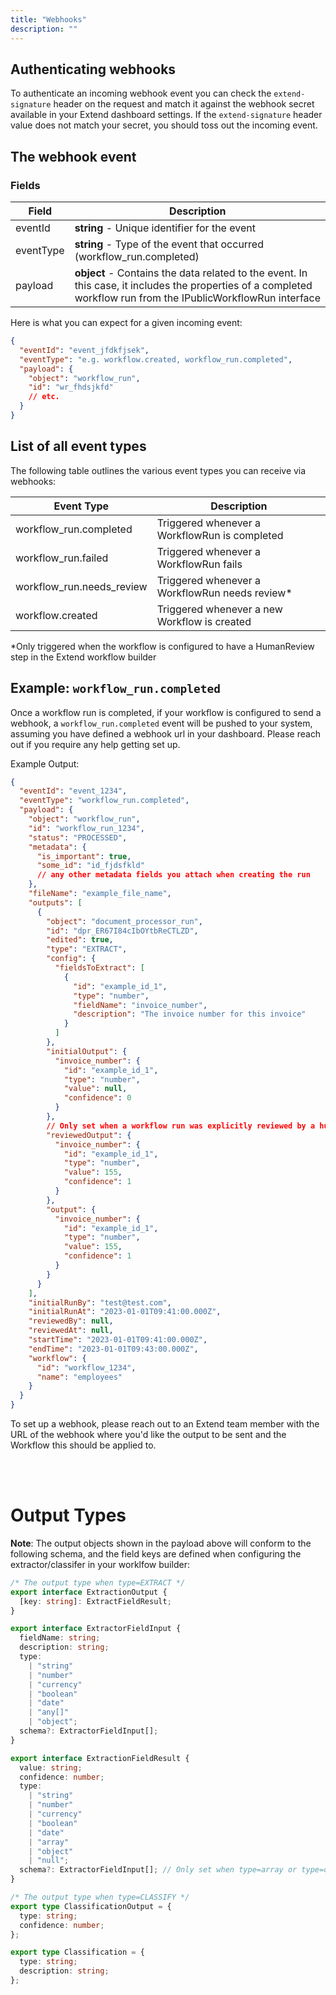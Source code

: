 ```yaml
---
title: "Webhooks"
description: ""
---
```


## Authenticating webhooks

To authenticate an incoming webhook event you can check the `extend-signature` header on the request and match it against the webhook secret
available in your Extend dashboard settings. If the `extend-signature` header value does not match your secret, you should toss out the incoming event.

## The webhook event

### Fields

| Field     | Description                                                                                                                                                     |
| --------- | --------------------------------------------------------------------------------------------------------------------------------------------------------------- |
| eventId   | **string** - Unique identifier for the event                                                                                                                    |
| eventType | **string** - Type of the event that occurred (workflow_run.completed)                                                                                           |
| payload   | **object** - Contains the data related to the event. In this case, it includes the properties of a completed workflow run from the IPublicWorkflowRun interface |

Here is what you can expect for a given incoming event:

```json Event
{
  "eventId": "event_jfdkfjsek",
  "eventType": "e.g. workflow.created, workflow_run.completed",
  "payload": {
    "object": "workflow_run",
    "id": "wr_fhdsjkfd"
    // etc.
  }
}
```

## List of all event types

The following table outlines the various event types you can receive via webhooks:

| Event Type                | Description                                   |
| ------------------------- | --------------------------------------------- |
| workflow_run.completed    | Triggered whenever a WorkflowRun is completed |
| workflow_run.failed       | Triggered whenever a WorkflowRun fails        |
| workflow_run.needs_review | Triggered whenever a WorkflowRun needs review* |
| workflow.created          | Triggered whenever a new Workflow is created  |

*Only triggered when the workflow is configured to have a HumanReview step in the Extend workflow builder

## Example: `workflow_run.completed`

Once a workflow run is completed, if your workflow is configured to send a webhook, a `workflow_run.completed` event
will be pushed to your system, assuming you have defined a webhook url in your dashboard. Please reach out if you require any help
getting set up.

Example Output:

```json Response
{
  "eventId": "event_1234",
  "eventType": "workflow_run.completed",
  "payload": {
    "object": "workflow_run",
    "id": "workflow_run_1234",
    "status": "PROCESSED",
    "metadata": {
      "is_important": true,
      "some_id": "id_fjdsfkld"
      // any other metadata fields you attach when creating the run
    },
    "fileName": "example_file_name",
    "outputs": [
      {
        "object": "document_processor_run",
        "id": "dpr_ER67I84cIbOYtbReCTLZD",
        "edited": true,
        "type": "EXTRACT",
        "config": {
          "fieldsToExtract": [
            {
              "id": "example_id_1",
              "type": "number",
              "fieldName": "invoice_number",
              "description": "The invoice number for this invoice"
            }
          ]
        },
        "initialOutput": {
          "invoice_number": {
            "id": "example_id_1",
            "type": "number",
            "value": null,
            "confidence": 0
          }
        },
        // Only set when a workflow run was explicitly reviewed by a human
        "reviewedOutput": {
          "invoice_number": {
            "id": "example_id_1",
            "type": "number",
            "value": 155,
            "confidence": 1
          }
        },
        "output": {
          "invoice_number": {
            "id": "example_id_1",
            "type": "number",
            "value": 155,
            "confidence": 1
          }
        }
      }
    ],
    "initialRunBy": "test@test.com",
    "initialRunAt": "2023-01-01T09:41:00.000Z",
    "reviewedBy": null,
    "reviewedAt": null,
    "startTime": "2023-01-01T09:41:00.000Z",
    "endTime": "2023-01-01T09:43:00.000Z",
    "workflow": {
      "id": "workflow_1234",
      "name": "employees"
    }
  }
}
```

To set up a webhook, please reach out to an Extend team member with the URL of the webhook where you'd like the output to be sent and the Workflow this should be applied to.

<br />
<br />

# Output Types

**Note**: The output objects shown in the payload above will conform to the following schema, and the field keys are defined when configuring the extractor/classifer
in your worklfow builder:

```typescript Output types
/* The output type when type=EXTRACT */
export interface ExtractionOutput {
  [key: string]: ExtractFieldResult;
}

export interface ExtractorFieldInput {
  fieldName: string;
  description: string;
  type:
    | "string"
    | "number"
    | "currency"
    | "boolean"
    | "date"
    | "any[]"
    | "object";
  schema?: ExtractorFieldInput[];
}

export interface ExtractionFieldResult {
  value: string;
  confidence: number;
  type:
    | "string"
    | "number"
    | "currency"
    | "boolean"
    | "date"
    | "array"
    | "object"
    | "null";
  schema?: ExtractorFieldInput[]; // Only set when type=array or type=object to provide structure of sub fields
}

/* The output type when type=CLASSIFY */
export type ClassificationOutput = {
  type: string;
  confidence: number;
};

export type Classification = {
  type: string;
  description: string;
};
```
